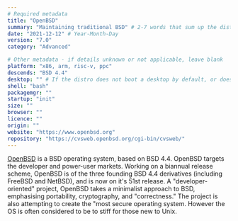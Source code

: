 ```yaml
---
# Required metadata
title: "OpenBSD"
summary: "Maintaining traditional BSD" # 2-7 words that sum up the distribution
date: "2021-12-12" # Year-Month-Day
version: "7.0"
category: "Advanced"

# Other metadata - if details unknown or not applicable, leave blank
platform: "x86, arm, risc-v, ppc"
descends: "BSD 4.4"
desktop: "" # If the distro does not boot a desktop by default, or doesn't ship one, leave 'desktop' blank
shell: "bash"
packagemgr: ""
startup: "init"
size: ""
browser: ""
licence: ""
origin: ""
website: "https://www.openbsd.org"
repository: "https://cvsweb.openbsd.org/cgi-bin/cvsweb/"
---
```


[OpenBSD](http://www.openbsd.org) is a BSD operating system, based on BSD 4.4. OpenBSD targets the developer and power-user markets. Working on a biannual release scheme, OpenBSD is of the three founding BSD 4.4 derivatives (including FreeBSD and NetBSD), and is now on it's 51st release. A "developer-oriented" project, OpenBSD takes a minimalist approach to BSD, emphasising portability, cryptography, and "correctness." The project is also attempting to create the "most secure operating system. However the OS is often considered to be to stiff for those new to Unix.
